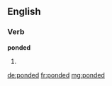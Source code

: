 ==English==

===Verb===
'''ponded'''

# {{en-past of|pond}}

[[de:ponded]]
[[fr:ponded]]
[[mg:ponded]]
